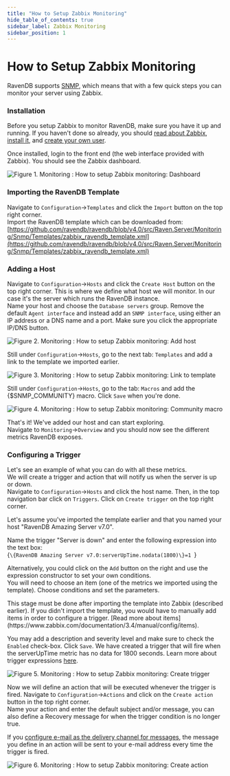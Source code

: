 ```yaml
---
title: "How to Setup Zabbix Monitoring"
hide_table_of_contents: true
sidebar_label: Zabbix Monitoring
sidebar_position: 1
---
```



# How to Setup Zabbix Monitoring

RavenDB supports [SNMP](./snmp), which means that with a few quick steps you can monitor your server using Zabbix.

### Installation

Before you setup Zabbix to monitor RavenDB, make sure you have it up and running. If you haven't done so already, 
you should [read about Zabbix](https://www.zabbix.com/documentation/3.4/start), 
[install it](https://www.zabbix.com/documentation/3.4/manual/installation/getting_zabbix), 
and [create your own user](https://www.zabbix.com/documentation/3.4/manual/quickstart/login). 

Once installed, login to the front end (the web interface provided with Zabbix). You should see the Zabbix dashboard.

![Figure 1. Monitoring : How to setup Zabbix monitoring: Dashboard](./assets/monitoring-zabbix-dashboard.PNG) 

### Importing the RavenDB Template

Navigate to `Configuration`-&gt;`Templates` and click the `Import` button on the top right corner.   
Import the RavenDB template which can be downloaded from:   
[https://github.com/ravendb/ravendb/blob/v4.0/src/Raven.Server/Monitoring/Snmp/Templates/zabbix_ravendb_template.xml](https://github.com/ravendb/ravendb/blob/v4.0/src/Raven.Server/Monitoring/Snmp/Templates/zabbix_ravendb_template.xml)

### Adding a Host

Navigate to `Configuration`-&gt;`Hosts` and click the `Create Host` button on the top right corner.
This is where we define what host we will monitor. In our case it's the server which runs the RavenDB instance.   
Name your host and choose the `Database servers` group.
Remove the default `Agent interface` and instead add an `SNMP interface`, using either an IP address or a DNS name and a port. 
Make sure you click the appropriate IP/DNS button.    

![Figure 2. Monitoring : How to setup Zabbix monitoring: Add host](./assets/monitoring-zabbix-add-host.PNG) 

Still under `Configuration`-&gt;`Hosts`, go to the next tab: `Templates` and add a link to the template we imported earlier.
 
![Figure 3. Monitoring : How to setup Zabbix monitoring: Link to template](./assets/monitoring-zabbix-link-template.PNG) 

Still under `Configuration`-&gt;`Hosts`, go to the tab: `Macros` and add the &#123;$SNMP_COMMUNITY&#125; macro. Click `Save` when you're done.

![Figure 4. Monitoring : How to setup Zabbix monitoring: Community macro](./assets/monitoring-zabbix-cummunity-macro.PNG) 

That's it! We've added our host and can start exploring.    
Navigate to `Monitoring`-&gt;`Overview` and you should now see the different metrics RavenDB exposes.   

### Configuring a Trigger

Let's see an example of what you can do with all these metrics.   
We will create a trigger and action that will notify us when the server is up or down.   
Navigate to `Configuration`-&gt;`Hosts` and click the host name. Then, in the top navigation bar click on `Triggers`.
Click on `Create trigger` on the top right corner.

Let's assume you've imported the template earlier and that you named your host "RavenDB Amazing Server v7.0". 

Name the trigger "Server is down" and enter the following expression into the text box:   
<TabItem value="plain" label="plain">
<CodeBlock language="plain">
{`\{RavenDB Amazing Server v7.0:serverUpTime.nodata(1800)\}=1
`}
</CodeBlock>
</TabItem>

Alternatively, you could click on the `Add` button on the right and use the expression constructor to set your own conditions.   
You will need to choose an item (one of the metrics we imported using the template). Choose conditions and set the parameters.  

<Admonition type="note" title="Note" id="note" href="#note">
This stage must be done after importing the template into Zabbix (described earlier). If you didn't import the template,
you would have to manually add items in order to configure a trigger. [Read more about items](https://www.zabbix.com/documentation/3.4/manual/config/items).
</Admonition>

You may add a description and severity level and make sure to check the `Enabled` check-box. Click `Save`.
We have created a trigger that will fire when the serverUpTime metric has no data for 1800 seconds.
Learn more about trigger expressions [here](https://www.zabbix.com/documentation/3.4/manual/config/triggers/expression).

![Figure 5. Monitoring : How to setup Zabbix monitoring: Create trigger](./assets/monitoring-zabbix-create-trigger.PNG) 

Now we will define an action that will be executed whenever the trigger is fired.
Navigate to `Configuration`-&gt;`Actions` and click on the `Create action` button in the top right corner.   
Name your action and enter the default subject and/or message, you can also define a Recovery message for when the trigger condition is no longer true.

If you [configure e-mail as the delivery channel for messages](https://www.zabbix.com/documentation/3.4/manual/config/notifications/media/email), 
the message you define in an action will be sent to your e-mail address every time the trigger is fired. 

![Figure 6. Monitoring : How to setup Zabbix monitoring: Create action](./assets/monitoring-zabbix-create-action.PNG) 

